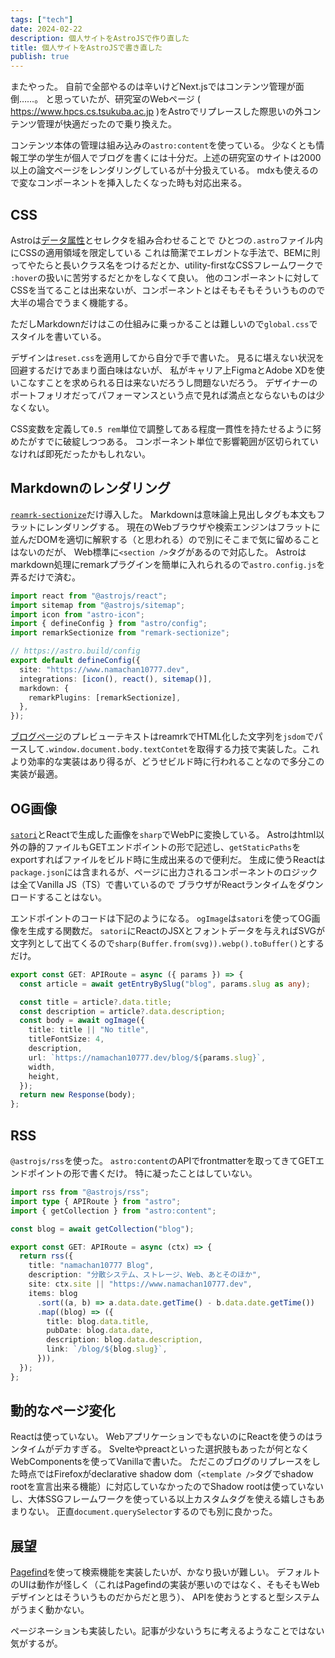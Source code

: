 ```yaml
---
tags: ["tech"]
date: 2024-02-22
description: 個人サイトをAstroJSで作り直した
title: 個人サイトをAstroJSで書き直した
publish: true
---
```


またやった。
自前で全部やるのは辛いけどNext.jsではコンテンツ管理が面倒……。
と思っていたが、研究室のWebページ ( https://www.hpcs.cs.tsukuba.ac.jp )をAstroでリプレースした際思いの外コンテンツ管理が快適だったので乗り換えた。

コンテンツ本体の管理は組み込みの`astro:content`を使っている。
少なくとも情報工学の学生が個人でブログを書くには十分だ。上述の研究室のサイトは2000以上の論文ページをレンダリングしているが十分扱えている。
mdxも使えるので変なコンポーネントを挿入したくなった時も対応出来る。

## CSS

Astroは[データ属性](https://developer.mozilla.org/ja/docs/Learn/HTML/Howto/Use_data_attributes)とセレクタを組み合わせることで
ひとつの`.astro`ファイル内にCSSの適用領域を限定している
これは簡潔でエレガントな手法で、BEMに則ってやたらと長いクラス名をつけるだとか、utility-firstなCSSフレームワークで
`:hover`の扱いに苦労するだとかをしなくて良い。
他のコンポーネントに対してCSSを当てることは出来ないが、コンポーネントとはそもそもそういうものので大半の場合でうまく機能する。

ただしMarkdownだけはこの仕組みに乗っかることは難しいので`global.css`でスタイルを書いている。

デザインは`reset.css`を適用してから自分で手で書いた。
見るに堪えない状況を回避するだけであまり面白味はないが、
私がキャリア上FigmaとAdobe XDを使いこなすことを求められる日は来ないだろうし問題ないだろう。
デザイナーのポートフォリオだってパフォーマンスという点で見れば満点とならないものは少なくない。

CSS変数を定義して`0.5 rem`単位で調整してある程度一貫性を持たせるように努めたがすでに破綻しつつある。
コンポーネント単位で影響範囲が区切られていなければ即死だったかもしれない。

## Markdownのレンダリング

[`reamrk-sectionize`](https://www.npmjs.com/package/remark-sectionize)だけ導入した。
Markdownは意味論上見出しタグも本文もフラットにレンダリングする。
現在のWebブラウザや検索エンジンはフラットに並んだDOMを適切に解釈する（と思われる）ので別にそこまで気に留めることはないのだが、
Web標準に`<section />`タグがあるので対応した。
Astroはmarkdown処理にremarkプラグインを簡単に入れられるので`astro.config.js`を弄るだけで済む。

```typescript
import react from "@astrojs/react";
import sitemap from "@astrojs/sitemap";
import icon from "astro-icon";
import { defineConfig } from "astro/config";
import remarkSectionize from "remark-sectionize";

// https://astro.build/config
export default defineConfig({
  site: "https://www.namachan10777.dev",
  integrations: [icon(), react(), sitemap()],
  markdown: {
    remarkPlugins: [remarkSectionize],
  },
});
```

[ブログページ](/blog/)のプレビューテキストはreamrkでHTML化した文字列を`jsdom`でパースして`.window.document.body.textContet`を取得する力技で実装した。これより効率的な実装はあり得るが、どうせビルド時に行われることなので多分この実装が最適。

## OG画像

[`satori`](https://github.com/vercel/satori)とReactで生成した画像を`sharp`でWebPに変換している。
Astroはhtml以外の静的ファイルもGETエンドポイントの形で記述し、`getStaticPaths`をexportすればファイルをビルド時に生成出来るので便利だ。
生成に使うReactは`package.json`には含まれるが、ページに出力されるコンポーネントのロジックは全てVanilla JS（TS）で書いているので
ブラウザがReactランタイムをダウンロードすることはない。

エンドポイントのコードは下記のようになる。
`ogImage`は`satori`を使ってOG画像を生成する関数だ。
`satori`にReactのJSXとフォントデータを与えればSVGが文字列として出てくるので`sharp(Buffer.from(svg)).webp().toBuffer()`とするだけ。

```typescript
export const GET: APIRoute = async ({ params }) => {
  const article = await getEntryBySlug("blog", params.slug as any);

  const title = article?.data.title;
  const description = article?.data.description;
  const body = await ogImage({
    title: title || "No title",
    titleFontSize: 4,
    description,
    url: `https://namachan10777.dev/blog/${params.slug}`,
    width,
    height,
  });
  return new Response(body);
};
```

## RSS

`@astrojs/rss`を使った。
`astro:content`のAPIでfrontmatterを取ってきてGETエンドポイントの形で書くだけ。
特に凝ったことはしていない。

```typescript
import rss from "@astrojs/rss";
import type { APIRoute } from "astro";
import { getCollection } from "astro:content";

const blog = await getCollection("blog");

export const GET: APIRoute = async (ctx) => {
  return rss({
    title: "namachan10777 Blog",
    description: "分散システム、ストレージ、Web、あとそのほか",
    site: ctx.site || "https://www.namachan10777.dev",
    items: blog
      .sort((a, b) => a.data.date.getTime() - b.data.date.getTime())
      .map((blog) => ({
        title: blog.data.title,
        pubDate: blog.data.date,
        description: blog.data.description,
        link: `/blog/${blog.slug}`,
      })),
  });
};
```

## 動的なページ変化

Reactは使っていない。 WebアプリケーションでもないのにReactを使うのはランタイムがデカすぎる。
Svelteやpreactといった選択肢もあったが何となくWebComponentsを使ってVanillaで書いた。
ただこのブログのリプレースをした時点ではFirefoxがdeclarative shadow dom（`<template />`タグでshadow rootを宣言出来る機能）に対応していなかったのでShadow rootは使っていないし、大体SSGフレームワークを使っている以上カスタムタグを使える嬉しさもあまりない。
正直`document.querySelector`するのでも別に良かった。

## 展望

[Pagefind](https://pagefind.app/)を使って検索機能を実装したいが、かなり扱いが難しい。
デフォルトのUIは動作が怪しく（これはPagefindの実装が悪いのではなく、そもそもWebデザインとはそういうものだからだと思う）、
APIを使おうとすると型システムがうまく動かない。

ページネーションも実装したい。記事が少ないうちに考えるようなことではない気がするが。
